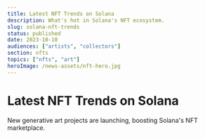 ```yaml
---
title: Latest NFT Trends on Solana
description: What's hot in Solana's NFT ecosystem.
slug: solana-nft-trends
status: published
date: 2023-10-10
audiences: ["artists", "collectors"]
section: nfts
topics: ["nfts", "art"]
heroImage: /news-assets/nft-hero.jpg
---
```


# Latest NFT Trends on Solana

New generative art projects are launching, boosting Solana's NFT marketplace.
